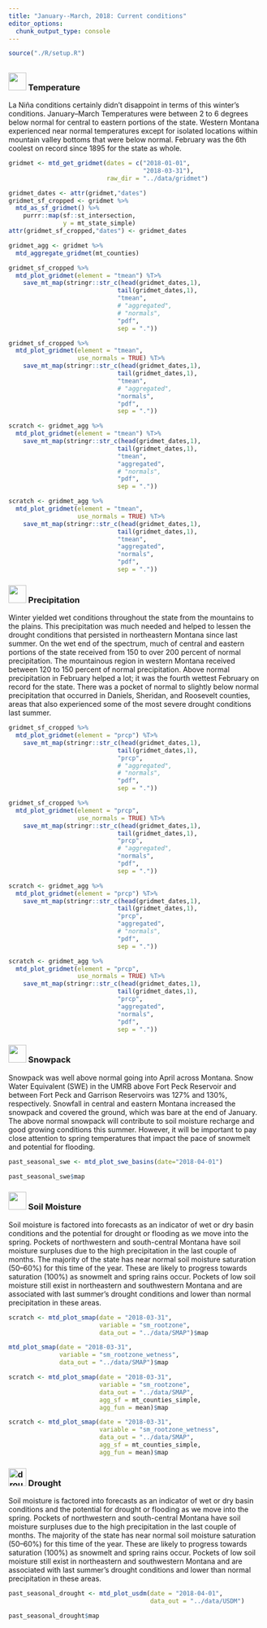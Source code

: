 ```yaml
---
title: "January--March, 2018: Current conditions"
editor_options: 
  chunk_output_type: console
---
```


```r
source("./R/setup.R")

```

## {- .tabset .tabset-fade .tabset-pills}

### <img src="./icons/temperature.svg" width="35px"/> Temperature {-}

La Niña conditions certainly didn’t disappoint in terms of this winter’s conditions. January--March Temperatures were between 2 to 6 degrees below normal for central to eastern portions of the state. Western Montana experienced near normal temperatures except for isolated locations within mountain valley bottoms that were below normal. February was the 6th coolest on record since 1895 for the state as whole.

```r

gridmet <- mtd_get_gridmet(dates = c("2018-01-01",
                                     "2018-03-31"),
                           raw_dir = "../data/gridmet")

gridmet_dates <- attr(gridmet,"dates")
gridmet_sf_cropped <- gridmet %>%
  mtd_as_sf_gridmet() %>%
    purrr::map(sf::st_intersection,
               y = mt_state_simple)
attr(gridmet_sf_cropped,"dates") <- gridmet_dates

gridmet_agg <- gridmet %>%
  mtd_aggregate_gridmet(mt_counties)

```


```r
gridmet_sf_cropped %>%
  mtd_plot_gridmet(element = "tmean") %T>%
    save_mt_map(stringr::str_c(head(gridmet_dates,1),
                              tail(gridmet_dates,1),
                              "tmean",
                              # "aggregated",
                              # "normals",
                              "pdf",
                              sep = "."))
```


```r
gridmet_sf_cropped %>%
  mtd_plot_gridmet(element = "tmean",
                   use_normals = TRUE) %T>%
    save_mt_map(stringr::str_c(head(gridmet_dates,1),
                              tail(gridmet_dates,1),
                              "tmean",
                              # "aggregated",
                              "normals",
                              "pdf",
                              sep = "."))
```


```r
scratch <- gridmet_agg %>%
  mtd_plot_gridmet(element = "tmean") %T>%
    save_mt_map(stringr::str_c(head(gridmet_dates,1),
                              tail(gridmet_dates,1),
                              "tmean",
                              "aggregated",
                              # "normals",
                              "pdf",
                              sep = "."))
```


```r
scratch <- gridmet_agg %>%
  mtd_plot_gridmet(element = "tmean",
                   use_normals = TRUE) %T>%
    save_mt_map(stringr::str_c(head(gridmet_dates,1),
                              tail(gridmet_dates,1),
                              "tmean",
                              "aggregated",
                              "normals",
                              "pdf",
                              sep = "."))
```


### <img src="./icons/precipitation.svg" width="35px"/> Precipitation {-}

Winter yielded wet conditions throughout the state from the mountains to the plains. This precipitation was much needed and helped to lessen the drought conditions that persisted in northeastern Montana since last summer. On the wet end of the spectrum, much of central and eastern portions of the state received from 150 to over 200 percent of normal precipitation. The mountainous region in western Montana received between 120 to 150 percent of normal precipitation. Above normal precipitation in February helped a lot; it was the fourth wettest February on record for the state. There was a pocket of normal to slightly below normal precipitation that occurred in Daniels, Sheridan, and Roosevelt counties, areas that also experienced some of the most severe drought conditions last summer.

```r
gridmet_sf_cropped %>%
  mtd_plot_gridmet(element = "prcp") %T>%
    save_mt_map(stringr::str_c(head(gridmet_dates,1),
                              tail(gridmet_dates,1),
                              "prcp",
                              # "aggregated",
                              # "normals",
                              "pdf",
                              sep = "."))

```


```r
gridmet_sf_cropped %>%
  mtd_plot_gridmet(element = "prcp",
                   use_normals = TRUE) %T>%
    save_mt_map(stringr::str_c(head(gridmet_dates,1),
                              tail(gridmet_dates,1),
                              "prcp",
                              # "aggregated",
                              "normals",
                              "pdf",
                              sep = "."))
```


```r
scratch <- gridmet_agg %>%
  mtd_plot_gridmet(element = "prcp") %T>%
    save_mt_map(stringr::str_c(head(gridmet_dates,1),
                              tail(gridmet_dates,1),
                              "prcp",
                              "aggregated",
                              # "normals",
                              "pdf",
                              sep = "."))
```


```r
scratch <- gridmet_agg %>%
  mtd_plot_gridmet(element = "prcp",
                   use_normals = TRUE) %T>%
    save_mt_map(stringr::str_c(head(gridmet_dates,1),
                              tail(gridmet_dates,1),
                              "prcp",
                              "aggregated",
                              "normals",
                              "pdf",
                              sep = "."))
```

### <img src="./icons/swe.svg" width="35px"/> Snowpack {-}

Snowpack was well above normal going into April across Montana. Snow Water Equivalent (SWE) in the UMRB above Fort Peck Reservoir and between Fort Peck and Garrison Reservoirs was 127% and 130%, respectively. Snowfall in central and eastern Montana increased the snowpack and covered the ground, which was bare at the end of January. The above normal snowpack will contribute to soil moisture recharge and good growing conditions this summer. However, it will be important to pay close attention to spring temperatures that impact the pace of snowmelt and potential for flooding.

```r
past_seasonal_swe <- mtd_plot_swe_basins(date="2018-04-01")

past_seasonal_swe$map

```

<!-- #### Big Story: Blizzard affects Blackfeet Nation --- Feb 23--27 & March 6 {-} -->

<!-- •	Winds 60--75 mph combined with recent heavy snow & extreme cold temperatures led to a blizzard --- 10 to 15+ foot snow drifts -->
<!-- •	Impassable roads and driveways caused people to be trapped in their homes & stranded on roadways --- numerous road closures -->
<!-- •	Dennis Longknife --- No work for the tribe here in north central Montana. Another blizzard hit and dropped at least 2 more feet of snow, shutting down all travel. -->
<!-- •	State of emergency on the Blackfeet, Fort Belknap, and Northern Cheyenne reservations and in Glacier and Golden Valley counties -->

### <img src="./icons/soil_saturation.svg" width="35px"/> Soil Moisture {-}

Soil moisture is factored into forecasts as an indicator of wet or dry basin conditions and the potential for drought or flooding as we move into the spring. Pockets of northwestern and south-central Montana have soil moisture surpluses due to the high precipitation in the last couple of months. The majority of the state has near normal soil moisture saturation (50--60%) for this time of the year. These are likely to progress towards saturation (100%) as snowmelt and spring rains occur. Pockets of low soil moisture still exist in northeastern and southwestern Montana and are associated with last summer’s drought conditions and lower than normal precipitation in these areas.

```r
scratch <- mtd_plot_smap(date = "2018-03-31",
                         variable = "sm_rootzone",
                         data_out = "../data/SMAP")$map
```


```r
mtd_plot_smap(date = "2018-03-31",
              variable = "sm_rootzone_wetness",
              data_out = "../data/SMAP")$map
```


```r
scratch <- mtd_plot_smap(date = "2018-03-31",
                         variable = "sm_rootzone",
                         data_out = "../data/SMAP",
                         agg_sf = mt_counties_simple,
                         agg_fun = mean)$map
```


```r
scratch <- mtd_plot_smap(date = "2018-03-31",
                         variable = "sm_rootzone_wetness",
                         data_out = "../data/SMAP",
                         agg_sf = mt_counties_simple,
                         agg_fun = mean)$map
```

### ![drought icon](./icons/drought.svg){width="35px"} Drought {-}

Soil moisture is factored into forecasts as an indicator of wet or dry basin conditions and the potential for drought or flooding as we move into the spring. Pockets of northwestern and south-central Montana have soil moisture surpluses due to the high precipitation in the last couple of months. The majority of the state has near normal soil moisture saturation (50--60%) for this time of the year. These are likely to progress towards saturation (100%) as snowmelt and spring rains occur. Pockets of low soil moisture still exist in northeastern and southwestern Montana and are associated with last summer’s drought conditions and lower than normal precipitation in these areas.

```r

past_seasonal_drought <- mtd_plot_usdm(date = "2018-04-01",
                                       data_out = "../data/USDM")

past_seasonal_drought$map

```

